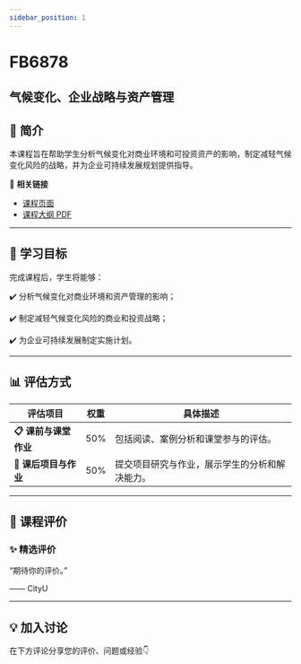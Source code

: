 ```yaml
---
sidebar_position: 1
---
```


# FB6878
## 气候变化、企业战略与资产管理

## **📘 简介**
本课程旨在帮助学生分析气候变化对商业环境和可投资资产的影响，制定减轻气候变化风险的战略，并为企业可持续发展规划提供指导。

🔗 **相关链接**
- [课程页面](https://www.cityu.edu.hk/catalogue/pg/202526/course/FB6878.htm)
- [课程大纲 PDF](https://www.cityu.edu.hk/catalogue/pg/202526/course/FB6878.pdf)

---

## **🎯 学习目标**

完成课程后，学生将能够：


✔️ 分析气候变化对商业环境和资产管理的影响；

✔️ 制定减轻气候变化风险的商业和投资战略；

✔️ 为企业可持续发展制定实施计划。

---

## **📊 评估方式**

| **评估项目**               | **权重** | **具体描述**                                                                                     |
|---------------------------|---------|-----------------------------------------------------------------------------------------------|
| **📋 课前与课堂作业**       | 50%     | 包括阅读、案例分析和课堂参与的评估。                                                            |
| **📝 课后项目与作业**       | 50%     | 提交项目研究与作业，展示学生的分析和解决能力。                                                   |

---

## **💬 课程评价**

### ✨ **精选评价**
<div className={commentStyles.commentBox}>
    <p className={commentStyles.commentText}>
        “期待你的评价。”
    </p>
    <p className={commentStyles.commentAuthor}>—— CityU</p>
</div>

---

## **💡 加入讨论**

在下方评论分享您的评价、问题或经验👇
<Utterances />